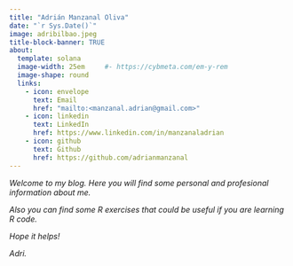 ---
title: "Adrián Manzanal Oliva"
date: "`r Sys.Date()`"
image: adribilbao.jpeg
title-block-banner: TRUE
about:
  template: solana
  image-width: 25em     #- https://cybmeta.com/em-y-rem
  image-shape: round
  links:
    - icon: envelope
      text: Email
      href: "mailto:<manzanal.adrian@gmail.com>"
    - icon: linkedin
      text: LinkedIn
      href: https://www.linkedin.com/in/manzanaladrian
    - icon: github
      text: Github
      href: https://github.com/adrianmanzanal
---

*Welcome to my blog. Here you will find some personal and profesional information about me.*

*Also you can find some R exercises that could be useful if you are learning R code.*

*Hope it helps!*

*Adri.*
